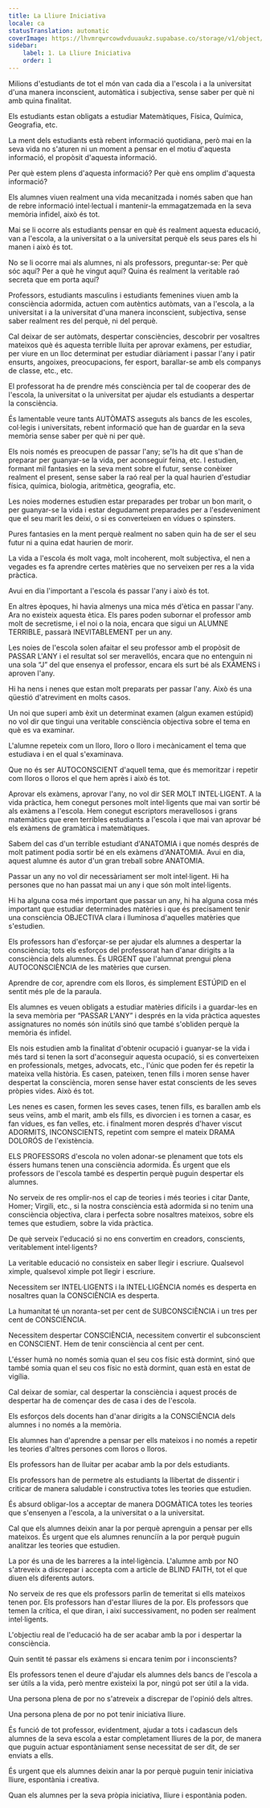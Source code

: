 ```yaml
---
title: La Lliure Iniciativa
locale: ca
statusTranslation: automatic
coverImage: https://lhvmrqwrcowdvduuaukz.supabase.co/storage/v1/object/public/strapi-uploads/small_cover-educacion-fundamental.webp-2d51a7828a2b1309555be27f7e2a61a0.webp
sidebar:
    label: 1. La Lliure Iniciativa
    order: 1
---
```

Milions d'estudiants de tot el món van cada dia a l'escola i a la universitat d'una manera inconscient, automàtica i subjectiva, sense saber per què ni amb quina finalitat.

Els estudiants estan obligats a estudiar Matemàtiques, Física, Química, Geografia, etc.

La ment dels estudiants està rebent informació quotidiana, però mai en la seva vida no s'aturen ni un moment a pensar en el motiu d'aquesta informació, el propòsit d'aquesta informació.

Per què estem plens d'aquesta informació? Per què ens omplim d'aquesta informació?

Els alumnes viuen realment una vida mecanitzada i només saben que han de rebre informació intel·lectual i mantenir-la emmagatzemada en la seva memòria infidel, això és tot.

Mai se li ocorre als estudiants pensar en què és realment aquesta educació, van a l'escola, a la universitat o a la universitat perquè els seus pares els hi manen i això és tot.

No se li ocorre mai als alumnes, ni als professors, preguntar-se: Per què sóc aquí? Per a què he vingut aquí? Quina és realment la veritable raó secreta que em porta aquí?

Professors, estudiants masculins i estudiants femenines viuen amb la consciència adormida, actuen com autèntics autòmats, van a l'escola, a la universitat i a la universitat d'una manera inconscient, subjectiva, sense saber realment res del perquè, ni del perquè.

Cal deixar de ser autòmats, despertar consciències, descobrir per vosaltres mateixos què és aquesta terrible lluita per aprovar exàmens, per estudiar, per viure en un lloc determinat per estudiar diàriament i passar l'any i patir ensurts, angoixes, preocupacions, fer esport, barallar-se amb els companys de classe, etc., etc.

El professorat ha de prendre més consciència per tal de cooperar des de l'escola, la universitat o la universitat per ajudar els estudiants a despertar la consciència.

És lamentable veure tants AUTÒMATS asseguts als bancs de les escoles, col·legis i universitats, rebent informació que han de guardar en la seva memòria sense saber per què ni per què.

Els nois només es preocupen de passar l'any; se'ls ha dit que s'han de preparar per guanyar-se la vida, per aconseguir feina, etc. I estudien, formant mil fantasies en la seva ment sobre el futur, sense conèixer realment el present, sense saber la raó real per la qual haurien d'estudiar física, química, biologia, aritmètica, geografia, etc.

Les noies modernes estudien estar preparades per trobar un bon marit, o per guanyar-se la vida i estar degudament preparades per a l'esdeveniment que el seu marit les deixi, o si es converteixen en vídues o spinsters.

Pures fantasies en la ment perquè realment no saben quin ha de ser el seu futur ni a quina edat haurien de morir.

La vida a l'escola és molt vaga, molt incoherent, molt subjectiva, el nen a vegades es fa aprendre certes matèries que no serveixen per res a la vida pràctica.

Avui en dia l'important a l'escola és passar l'any i això és tot.

En altres èpoques, hi havia almenys una mica més d'ètica en passar l'any. Ara no existeix aquesta ètica. Els pares poden subornar el professor amb molt de secretisme, i el noi o la noia, encara que sigui un ALUMNE TERRIBLE, passarà INEVITABLEMENT per un any.

Les noies de l'escola solen afaitar el seu professor amb el propòsit de PASSAR L'ANY i el resultat sol ser meravellós, encara que no entenguin ni una sola “J” del que ensenya el professor, encara els surt bé als EXÀMENS i aproven l'any.

Hi ha nens i nenes que estan molt preparats per passar l'any. Això és una qüestió d'atreviment en molts casos.

Un noi que superi amb èxit un determinat examen (algun examen estúpid) no vol dir que tingui una veritable consciència objectiva sobre el tema en què es va examinar.

L'alumne repeteix com un lloro, lloro o lloro i mecànicament el tema que estudiava i en el qual s'examinava.

Que no és ser AUTOCONSCIENT d'aquell tema, que és memoritzar i repetir com lloros o lloros el que hem après i això és tot.

Aprovar els exàmens, aprovar l'any, no vol dir SER MOLT INTEL·LIGENT. A la vida pràctica, hem conegut persones molt intel·ligents que mai van sortir bé als exàmens a l'escola. Hem conegut escriptors meravellosos i grans matemàtics que eren terribles estudiants a l'escola i que mai van aprovar bé els exàmens de gramàtica i matemàtiques.

Sabem del cas d'un terrible estudiant d'ANATOMIA i que només després de molt patiment podia sortir bé en els exàmens d'ANATOMIA. Avui en dia, aquest alumne és autor d'un gran treball sobre ANATOMIA.

Passar un any no vol dir necessàriament ser molt intel·ligent. Hi ha persones que no han passat mai un any i que són molt intel·ligents.

Hi ha alguna cosa més important que passar un any, hi ha alguna cosa més important que estudiar determinades matèries i que és precisament tenir una consciència OBJECTIVA clara i lluminosa d'aquelles matèries que s'estudien.

Els professors han d'esforçar-se per ajudar els alumnes a despertar la consciència; tots els esforços del professorat han d'anar dirigits a la consciència dels alumnes. És URGENT que l'alumnat prengui plena AUTOCONSCIÈNCIA de les matèries que cursen.

Aprendre de cor, aprendre com els lloros, és simplement ESTÚPID en el sentit més ple de la paraula.

Els alumnes es veuen obligats a estudiar matèries difícils i a guardar-les en la seva memòria per “PASSAR L'ANY” i després en la vida pràctica aquestes assignatures no només són inútils sinó que també s'obliden perquè la memòria és infidel.

Els nois estudien amb la finalitat d'obtenir ocupació i guanyar-se la vida i més tard si tenen la sort d'aconseguir aquesta ocupació, si es converteixen en professionals, metges, advocats, etc., l'únic que poden fer és repetir la mateixa vella història. Es casen, pateixen, tenen fills i moren sense haver despertat la consciència, moren sense haver estat conscients de les seves pròpies vides. Això és tot.

Les nenes es casen, formen les seves cases, tenen fills, es barallen amb els seus veïns, amb el marit, amb els fills, es divorcien i es tornen a casar, es fan vídues, es fan velles, etc. i finalment moren després d'haver viscut ADORMITS, INCONSCIENTS, repetint com sempre el mateix DRAMA DOLORÓS de l'existència.

ELS PROFESSORS d'escola no volen adonar-se plenament que tots els éssers humans tenen una consciència adormida. És urgent que els professors de l'escola també es despertin perquè puguin despertar els alumnes.

No serveix de res omplir-nos el cap de teories i més teories i citar Dante, Homer; Virgili, etc., si la nostra consciència està adormida si no tenim una consciència objectiva, clara i perfecta sobre nosaltres mateixos, sobre els temes que estudiem, sobre la vida pràctica.

De què serveix l'educació si no ens convertim en creadors, conscients, veritablement intel·ligents?

La veritable educació no consisteix en saber llegir i escriure. Qualsevol ximple, qualsevol ximple pot llegir i escriure.

Necessitem ser INTEL·LIGENTS i la INTEL·LIGÈNCIA només es desperta en nosaltres quan la CONSCIÈNCIA es desperta.

La humanitat té un noranta-set per cent de SUBCONSCIÈNCIA i un tres per cent de CONSCIÈNCIA.

Necessitem despertar CONSCIÈNCIA, necessitem convertir el subconscient en CONSCIENT. Hem de tenir consciència al cent per cent.

L'ésser humà no només somia quan el seu cos físic està dormint, sinó que també somia quan el seu cos físic no està dormint, quan està en estat de vigília.

Cal deixar de somiar, cal despertar la consciència i aquest procés de despertar ha de començar des de casa i des de l'escola.

Els esforços dels docents han d'anar dirigits a la CONSCIÈNCIA dels alumnes i no només a la memòria.

Els alumnes han d'aprendre a pensar per ells mateixos i no només a repetir les teories d'altres persones com lloros o lloros.

Els professors han de lluitar per acabar amb la por dels estudiants.

Els professors han de permetre als estudiants la llibertat de dissentir i criticar de manera saludable i constructiva totes les teories que estudien.

És absurd obligar-los a acceptar de manera DOGMÀTICA totes les teories que s'ensenyen a l'escola, a la universitat o a la universitat.

Cal que els alumnes deixin anar la por perquè aprenguin a pensar per ells mateixos. És urgent que els alumnes renunciïn a la por perquè puguin analitzar les teories que estudien.

La por és una de les barreres a la intel·ligència. L'alumne amb por NO s'atreveix a discrepar i accepta com a article de BLIND FAITH, tot el que diuen els diferents autors.

No serveix de res que els professors parlin de temeritat si ells mateixos tenen por. Els professors han d'estar lliures de la por. Els professors que temen la crítica, el que diran, i així successivament, no poden ser realment intel·ligents.

L'objectiu real de l'educació ha de ser acabar amb la por i despertar la consciència.

Quin sentit té passar els exàmens si encara tenim por i inconscients?

Els professors tenen el deure d'ajudar els alumnes dels bancs de l'escola a ser útils a la vida, però mentre existeixi la por, ningú pot ser útil a la vida.

Una persona plena de por no s'atreveix a discrepar de l'opinió dels altres.

Una persona plena de por no pot tenir iniciativa lliure.

És funció de tot professor, evidentment, ajudar a tots i cadascun dels alumnes de la seva escola a estar completament lliures de la por, de manera que puguin actuar espontàniament sense necessitat de ser dit, de ser enviats a ells.

És urgent que els alumnes deixin anar la por perquè puguin tenir iniciativa lliure, espontània i creativa.

Quan els alumnes per la seva pròpia iniciativa, lliure i espontània poden.

